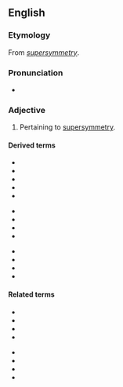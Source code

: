 ==English==

===Etymology===
From ''[[supersymmetry]]''.

===Pronunciation===
* {{IPA|/suːpəsɪˈmɛtɹɪk/|lang=en}}

===Adjective===
{{en-adj}}

# {{lb|en|physics}} Pertaining to [[supersymmetry]].

====Derived terms====
{{der-top3}}
* {{l|en|LSP}}
* {{l|en|selectron}}
* {{l|en|sfermion}}
* {{l|en|slepton}}
* {{l|en|smuon}}
{{der-mid3}}
* {{l|en|sneutrino}}
* {{l|en|sparticle}}
* {{l|en|spreon}}
* {{l|en|squark}}
{{der-mid3}}
* {{l|en|stauon}}
* {{l|en|superpartner}}
* {{l|en|SUSY}}
* {{l|en|SUSY-GUT}}
{{der-bottom}}

====Related terms====
{{rel-top}}
* {{l|en|axino}}
* {{l|en|chargino}}
* {{l|en|gluino}}
* {{l|en|gravitino}}
{{rel-mid}}
* {{l|en|neutralino}}
* {{l|en|photino}}
* {{l|en|wino}}
* {{l|en|zino}}
{{rel-bottom}}